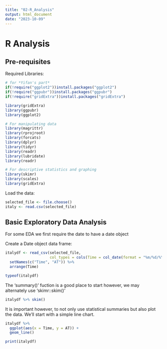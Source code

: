---
title: "02-R_Analysis"
output: html_document
date: "2023-10-09"
---

# R Analysis

## Pre-requisites

Required Libraries:
```{r}
# for *Yifan's part*
if(!require("ggplot2"))install.packages("ggplot2")
if(!require("ggpubr"))install.packages("ggpubr")
if(!require("gridExtra"))install.packages("gridExtra")

library(gridExtra)
library(ggpubr)
library(ggplot2)

# For manipulating data
library(magrittr)
library(rprojroot)
library(forcats)
library(dplyr)
library(tidyr)
library(readr)
library(lubridate)
library(readr)

# For descriptive statistics and graphing
library(skimr)
library(scales)
library(gridExtra)
```

Load the data:
```{r}
selected_file <- file.choose()
italy <- read.csv(selected_file)
```

## Basic Exploratory Data Analysis

For some EDA we first require the date to have a date object

Create a Date object data frame:
```{r}
italydf <- read_csv(selected_file, 
                    col_types = cols(Time = col_date(format = "%m/%d/%Y"))) %>% 
  setNames(c("Time", "AT")) %>% 
  arrange(Time)
```

```{r}
typeof(italydf)
```


The 'summary()' fuction is a good place to start however, we may alternately use 'skimr::skim()'

```{r}
italydf %>% skim()
```
It is important however, to not only use statistical summaries but also plot the data. We'll start with a simple line chart.

```{r}
italydf %>% 
  ggplot(aes(x = Time, y = AT)) +
  geom_line()

print(italydf)
```





